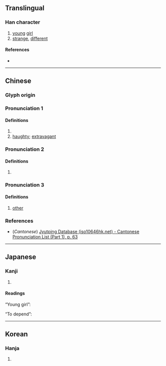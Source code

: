 {{character info/new}}
==Translingual==

===Han character===
{{Han char|rn=9|rad=人|as=03|sn=5|four=|canj=OHP|ids=⿰亻乇}}

# [[young]] [[girl]]
# [[strange]], [[different]]

====References====
* {{Han ref|kx=0093.010|dkj=00376|dj=0196.050|hdz=10114.060|uh=4EDB|ud=20187}}

----

==Chinese==
{{zh-forms}}

===Glyph origin===
{{Han etym}}

===Pronunciation 1===
{{zh-pron
|m=chà
|cat=n,a
}}

====Definitions====
{{zh-hanzi}}

# {{zh-alt-form|姹|[[young]] [[girl]]}}
# [[haughty]]; [[extravagant]] <!-- 《玉篇》驕逸也 -->

===Pronunciation 2===
{{zh-pron
|m=tuō
|cat=v
}}

====Definitions====
{{zh-hanzi}}

# {{zh-alt-form|侂|to [[depend]]}}

===Pronunciation 3===
{{zh-pron
|m=duó
|c=tok3
|mc=y
|oc=y
|ma=
|cat=n,a
}}

====Definitions====
{{zh-hanzi}}

# [[other]] <!-- Guangyun and Jiyun: 他也 -->

===References===
* (''Cantonese'') [http://www.iso10646hk.net/jp/document/download.jsp Jyutping Database (iso10646hk.net) - Cantonese Pronunciation List (Part 1), p. 63]

----

==Japanese==

===Kanji===
{{ja-kanji|grade=|rs=人03}}

# {{rfdef|ja|sort=人03}}

====Readings====
“Young girl”:
{{ja-readings
|goon=た
|kanon=た
|kun=おとめ-<をとめ-
}}

“To depend”:
{{ja-readings
|goon=だく
|kanon=たく
|kun=よ-る
}}

----

==Korean==

===Hanja===
{{ko-hanja|hangeul=[[차]], [[탁]]|rv=cha, tak|mr=ch'a, t'ak}}

# {{rfdef|ko|sort=人03}}